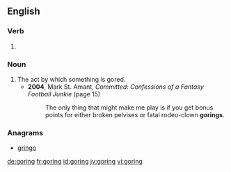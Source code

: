 ==English==

===Verb===
{{head|en|present participle}}

# {{present participle of|gore|lang=en}}

===Noun===
{{en-noun}}

# The act by which something is gored.
#* '''2004''', Mark St. Amant, ''Committed: Confessions of a Fantasy Football Junkie'' (page 15)
#*: The only thing that might make me play is if you get bonus points for either broken pelvises or fatal rodeo-clown '''gorings'''.

===Anagrams===
* [[gringo#English|gringo]]

[[de:goring]]
[[fr:goring]]
[[id:goring]]
[[jv:goring]]
[[vi:goring]]